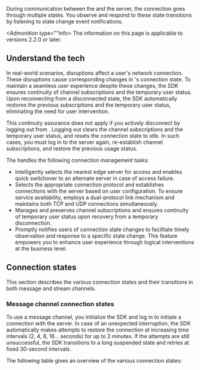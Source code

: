 
During communication between the <Vpd k="SDK" /> and the server, the connection goes through multiple states. You observe and respond to these state transitions by listening to state change event notifications.

<Admonition type=""info>
The information on this page is applicable to <Vpd k="SDK" /> versions 2.2.0 or later.
</Admonition>

<PlatformWrapper notAllowed="unity" >

## Understand the tech

In real-world scenarios, disruptions affect a user's network connection. These disruptions cause corresponding changes in <Vg k="SDK" />'s connection state. To maintain a seamless user experience despite these changes, the SDK ensures continuity of channel subscriptions and the temporary user status. Upon reconnecting from a disconnected state, the SDK automatically restores the previous subscriptions and the temporary user status, eliminating the need for user intervention.

This continuity assurance does not apply if you actively disconnect by logging out from <Vg k="SIG" />. Logging out clears the channel subscriptions and the temporary user status, and resets the connection state to idle. In such cases, you must log in to the server again, re-establish channel subscriptions, and restore the previous usage status.

The <Vpd k="SDK" /> handles the following connection management tasks:

* Intelligently selects the nearest edge server for access and enables quick switchover to an alternate server in case of access failure.
* Selects the appropriate connection protocol and establishes connections with the server based on user configuration. To ensure service availability, <Vg k="SIG" /> employs a dual-protocol link mechanism and maintains both TCP and UDP connections simultaneously.
* Manages and preserves channel subscriptions and ensures continuity of temporary user status upon recovery from a temporary disconnection.
* Promptly notifies users of connection state changes to facilitate timely observation and response to a specific state change. This feature empowers you to enhance user experience through logical interventions at the business level.

## Connection states

This section describes the various connection states and their transitions in both message and stream channels.

### Message channel connection states

To use a message channel, you initialize the SDK and log in to initiate a connection with the server. In case of an unexpected interruption, the SDK automatically makes attempts to restore the connection at increasing time intervals (2, 4, 8, 16... seconds) for up to 2 minutes. If the attempts are still unsuccessful, the SDK transitions to a long suspended state and retries at fixed 30-second intervals.

The following table gives an overview of the various connection states:

<ProjectImplement />

</PlatformWrapper>
<PlatformWrapper platform="unity" >
<NotAvailable />
</PlatformWrapper>